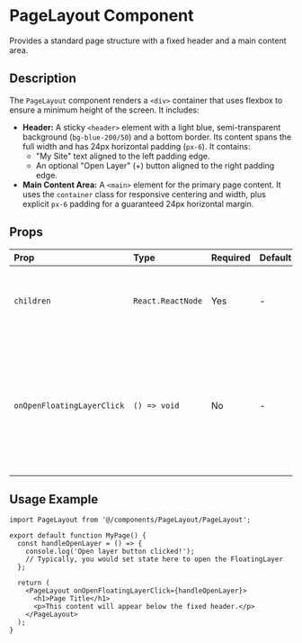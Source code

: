 # PageLayout Component

Provides a standard page structure with a fixed header and a main content area.

## Description

The `PageLayout` component renders a `<div>` container that uses flexbox to ensure a minimum height of the screen. It includes:

*   **Header:** A sticky `<header>` element with a light blue, semi-transparent background (`bg-blue-200/50`) and a bottom border. Its content spans the full width and has 24px horizontal padding (`px-6`). It contains:
    *   "My Site" text aligned to the left padding edge.
    *   An optional "Open Layer" (+) button aligned to the right padding edge.
*   **Main Content Area:** A `<main>` element for the primary page content. It uses the `container` class for responsive centering and width, plus explicit `px-6` padding for a guaranteed 24px horizontal margin.

## Props

| Prop                       | Type           | Required | Default | Description                                                          |
| :------------------------- | :------------- | :------- | :------ | :------------------------------------------------------------------- |
| `children`                 | `React.ReactNode` | Yes      | -       | The content to be rendered inside the main area.                       |
| `onOpenFloatingLayerClick` | `() => void`   | No       | -       | Callback function executed when the "Open Layer" (+) button is clicked. If not provided, the button is hidden. |

## Usage Example

```tsx
import PageLayout from '@/components/PageLayout/PageLayout';

export default function MyPage() {
  const handleOpenLayer = () => {
    console.log('Open layer button clicked!');
    // Typically, you would set state here to open the FloatingLayer
  };

  return (
    <PageLayout onOpenFloatingLayerClick={handleOpenLayer}>
      <h1>Page Title</h1>
      <p>This content will appear below the fixed header.</p>
    </PageLayout>
  );
}
``` 